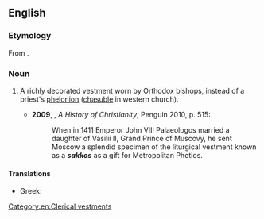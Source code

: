 ==English==
{{wikipedia}}

===Etymology===
From {{etyl|gkm|en}} {{m|gkm|σάκκος}}.

===Noun===
{{en-noun|es|sakkoi}}

# {{label|en|Eastern Orthodoxy}} A richly decorated vestment worn by Orthodox bishops, instead of a priest's [[phelonion]] ([[chasuble]] in western church).
#* '''2009''', {{w|Diarmaid MacCulloch}}, ''A History of Christianity'', Penguin 2010, p. 515:
#*: When in 1411 Emperor John VIII Palaeologos married a daughter of Vasilii II, Grand Prince of Muscovy, he sent Moscow a splendid specimen of the liturgical vestment known as a '''''sakkos''''' as a gift for Metropolitan Photios.

====Translations====
{{trans-top|vestment}}
* Greek: {{t+|el|σάκκος}}
{{trans-mid}}
{{trans-bottom}}

[[Category:en:Clerical vestments]]